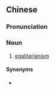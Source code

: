 {{also|平均主义}}
==Chinese==
{{zh-forms|s=平均主义|type=22}}

===Pronunciation===
{{zh-pron
|m=píngjūnzhǔyì
|c=ping4 gwan1 zyu2 ji6
|cat=n
}}

===Noun===
{{zh-noun}}

# [[egalitarianism]]

====Synonyms====
* {{zh-l|平等主義}}